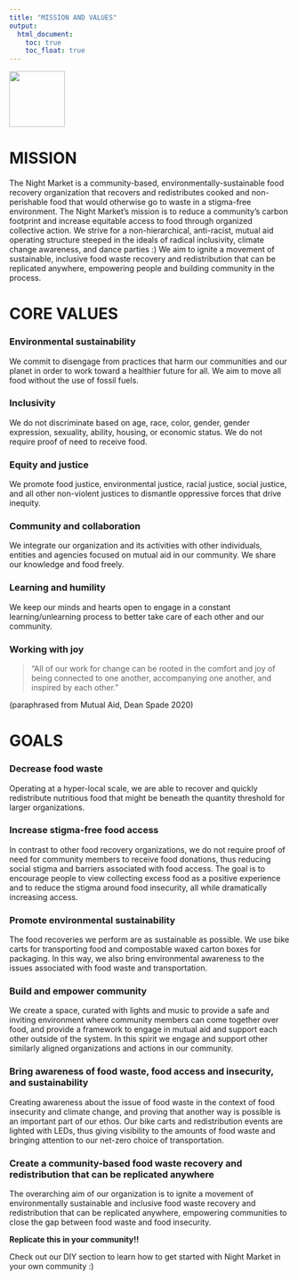 ```yaml
---
title: "MISSION AND VALUES"
output:
  html_document:
    toc: true
    toc_float: true
---
```



</h4><div class="main-photo"><img src="photos/forkheartdnm.png" style="width:100px;height:100px;">


# **MISSION**

The Night Market is a community-based, environmentally-sustainable food recovery organization that recovers and redistributes cooked and non-perishable food that would otherwise go to waste in a stigma-free environment. The Night Market's mission is to reduce a community's carbon footprint and increase equitable access to food through organized collective action. We strive for a non-hierarchical, anti-racist, mutual aid operating structure steeped in the ideals of radical inclusivity, climate change awareness, and dance parties :) We aim to ignite a movement of sustainable, inclusive food waste recovery and redistribution that can be replicated anywhere, empowering people and building community in the process. 

# **CORE VALUES**

### Environmental sustainability
We commit to disengage from practices that harm our communities and our planet in order to work toward a healthier future for all. We aim to move all food without the use of fossil fuels. 

### Inclusivity

We do not discriminate based on age, race, color, gender, gender expression, sexuality, ability, housing, or economic status. We do not require proof of need to receive food. 

### Equity and justice

We promote food justice, environmental justice, racial justice, social justice, and all other non-violent justices to dismantle oppressive forces that drive inequity. 

### Community and collaboration

We integrate our organization and its activities with other individuals, entities and agencies focused on mutual aid in our community. We share our knowledge and food freely. 


### Learning and humility

We keep our minds and hearts open to engage in a constant learning/unlearning process to better take care of each other and our community.


### Working with joy

> “All of our work for change can be rooted in the comfort and joy of being connected to one another, accompanying one another, and inspired by each other.” 

(paraphrased from Mutual Aid, Dean Spade 2020)

# **GOALS**

### Decrease food waste

Operating at a hyper-local scale, we are able to recover and quickly redistribute nutritious food that might be beneath the quantity threshold for larger organizations.

### Increase stigma-free food access

In contrast to other food recovery organizations, we do not require proof of need for community members to receive food donations, thus reducing social stigma and barriers associated with food access. The goal is to encourage people to view collecting excess food as a positive experience and to reduce the stigma around food insecurity, all while dramatically increasing access.


### Promote environmental sustainability

The food recoveries we perform are as sustainable as possible. We use bike carts for transporting food and compostable waxed carton boxes for packaging. In this way, we also bring environmental awareness to the issues associated with food waste and transportation.


### Build and empower community

We create a space, curated with lights and music to provide a safe and inviting environment where community members can come together over food, and provide a framework to engage in mutual aid and support each other outside of the system. In this spirit we engage and support other similarly aligned organizations and actions in our community.

### Bring awareness of food waste, food access and insecurity, and sustainability

Creating awareness about the issue of food waste in the context of food insecurity and climate change, and proving that another way is possible is an important part of our ethos. Our bike carts and redistribution events are lighted with LEDs, thus giving visibility to the amounts of food waste and bringing attention to our net-zero choice of transportation. 

### Create a community-based food waste recovery and redistribution that can be replicated anywhere

The overarching aim of our organization is to ignite a movement of environmentally sustainable and inclusive food waste recovery and redistribution that can be replicated anywhere, empowering communities to close the gap between food waste and food insecurity.

**Replicate this in your community!!**

Check out our DIY section to learn how to get started with Night Market in your own community :) 



